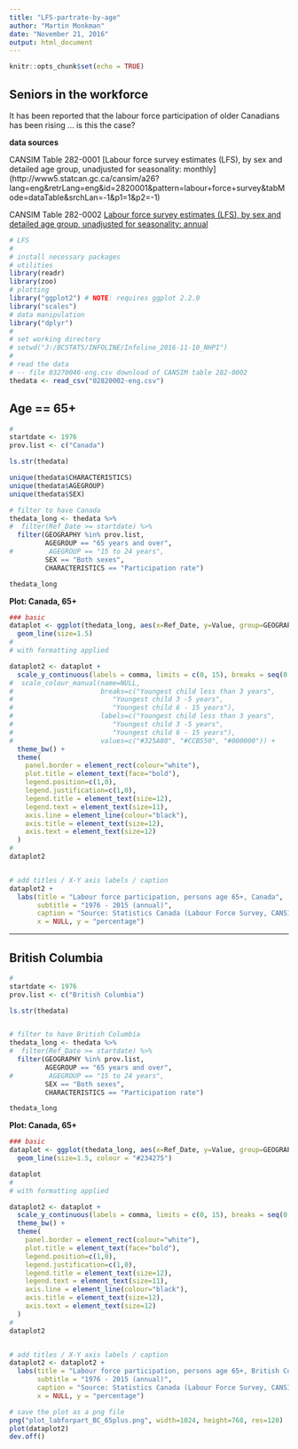```yaml
---
title: "LFS-partrate-by-age"
author: "Martin Monkman"
date: "November 21, 2016"
output: html_document
---
```


```r
knitr::opts_chunk$set(echo = TRUE)
```

## Seniors in the workforce

It has been reported that the labour force participation of older Canadians has been rising ... is this the case?

**data sources**

CANSIM Table 282-0001
[Labour force survey estimates (LFS), by sex and detailed age group, unadjusted for seasonality: monthly]
(http://www5.statcan.gc.ca/cansim/a26?lang=eng&retrLang=eng&id=2820001&pattern=labour+force+survey&tabMode=dataTable&srchLan=-1&p1=1&p2=-1)


CANSIM Table 282-0002
[Labour force survey estimates (LFS), by sex and detailed age group, unadjusted for seasonality: annual](http://www5.statcan.gc.ca/cansim/a26?lang=eng&retrLang=eng&id=2820002&pattern=labour+force+survey&tabMode=dataTable&srchLan=-1&p1=1&p2=-1)


```r

# LFS
#
# install necessary packages
# utilities
library(readr)
library(zoo)
# plotting
library("ggplot2") # NOTE: requires ggplot 2.2.0 
library("scales")
# data manipulation
library("dplyr")
#
# set working directory
# setwd("J:/BCSTATS/INFOLINE/Infoline_2016-11-10_NHPI")
#
# read the data
# -- file 03270046-eng.csv download of CANSIM table 282-0002
thedata <- read_csv("02820002-eng.csv")

```


## Age == 65+

```r

#
startdate <- 1976
prov.list <- c("Canada")

ls.str(thedata)

unique(thedata$CHARACTERISTICS)
unique(thedata$AGEGROUP)
unique(thedata$SEX)

# filter to have Canada
thedata_long <- thedata %>%
#  filter(Ref_Date >= startdate) %>%
  filter(GEOGRAPHY %in% prov.list, 
         AGEGROUP == "65 years and over",
#         AGEGROUP == "15 to 24 years",
         SEX == "Both sexes",
         CHARACTERISTICS == "Participation rate")

thedata_long

```



**Plot: Canada, 65+**

```r
### basic
dataplot <- ggplot(thedata_long, aes(x=Ref_Date, y=Value, group=GEOGRAPHY)) + 
  geom_line(size=1.5) 
#
# with formatting applied

dataplot2 <- dataplot +
  scale_y_continuous(labels = comma, limits = c(0, 15), breaks = seq(0, 15, 5)) +
#  scale_colour_manual(name=NULL,
#                      breaks=c("Youngest child less than 3 years",
#                         "Youngest child 3 -5 years",
#                         "Youngest child 6 - 15 years"),
#                      labels=c("Youngest child less than 3 years",
#                         "Youngest child 3 -5 years",
#                         "Youngest child 6 - 15 years"), 
#                      values=c("#325A80", "#CCB550", "#000000")) +
  theme_bw() +
  theme(
    panel.border = element_rect(colour="white"),
    plot.title = element_text(face="bold"),
    legend.position=c(1,0), 
    legend.justification=c(1,0),
    legend.title = element_text(size=12),
    legend.text = element_text(size=11),
    axis.line = element_line(colour="black"),
    axis.title = element_text(size=12),
    axis.text = element_text(size=12)
  )
#
dataplot2 


# add titles / X-Y axis labels / caption
dataplot2 +
  labs(title = "Labour force participation, persons age 65+, Canada",
       subtitle = "1976 - 2015 (annual)",
       caption = "Source: Statistics Canada (Labour Force Survey, CANSIM table 282-0002)", 
       x = NULL, y = "percentage")

```

---

## British Columbia

```r
#
startdate <- 1976
prov.list <- c("British Columbia")

ls.str(thedata)


# filter to have British Columbia
thedata_long <- thedata %>%
#  filter(Ref_Date >= startdate) %>%
  filter(GEOGRAPHY %in% prov.list, 
         AGEGROUP == "65 years and over",
#         AGEGROUP == "15 to 24 years",
         SEX == "Both sexes",
         CHARACTERISTICS == "Participation rate")

thedata_long


```



**Plot: Canada, 65+**


```r
### basic
dataplot <- ggplot(thedata_long, aes(x=Ref_Date, y=Value, group=GEOGRAPHY)) + 
  geom_line(size=1.5, colour = "#234275") 

dataplot
#
# with formatting applied

dataplot2 <- dataplot +
  scale_y_continuous(labels = comma, limits = c(0, 15), breaks = seq(0, 15, 5)) +
  theme_bw() +
  theme(
    panel.border = element_rect(colour="white"),
    plot.title = element_text(face="bold"),
    legend.position=c(1,0), 
    legend.justification=c(1,0),
    legend.title = element_text(size=12),
    legend.text = element_text(size=11),
    axis.line = element_line(colour="black"),
    axis.title = element_text(size=12),
    axis.text = element_text(size=12)
  )
#
dataplot2 


# add titles / X-Y axis labels / caption
dataplot2 <- dataplot2 +
  labs(title = "Labour force participation, persons age 65+, British Columbia",
       subtitle = "1976 - 2015 (annual)",
       caption = "Source: Statistics Canada (Labour Force Survey, CANSIM table 282-0002)", 
       x = NULL, y = "percentage")

# save the plot as a png file
png("plot_labforpart_BC_65plus.png", width=1024, height=768, res=120)
plot(dataplot2)
dev.off()


```


